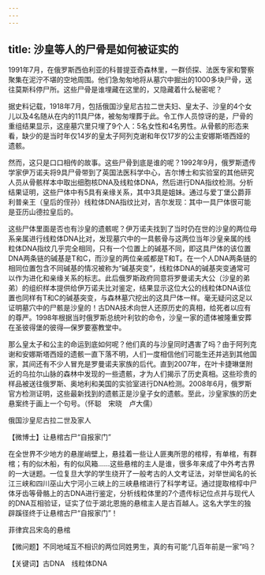 ```yaml
---
---
---
```

title: 沙皇等人的尸骨是如何被证实的
---




1991年7月，在俄罗斯西伯利亚的科普提亚奇森林里，一群侦探、法医专家和警察聚集在泥泞不堪的空地周围。他们急匆匆地将从墓穴中掘出的1000多块尸骨，送往莫斯科停尸所。这些尸骨是谁埋藏在这里的，又隐藏着什么秘密呢？

据史料记载，1918年7月，包括俄国沙皇尼古拉二世夫妇、皇太子、沙皇的4个女儿以及4名随从在内的11具尸体，被匆匆埋葬于此。令工作人员惊讶的是，尸骨的重组结果显示，这座墓穴里只埋了9个人：5名女性和4名男性。从骨骸的形态来看，缺少的是当时年仅14岁的皇太子阿列克谢和年仅17岁的公主安娜斯塔西娅的遗骸。

然而，这只是口口相传的故事。这些尸骨到底是谁的呢？1992年9月，俄罗斯遗传学家伊万诺夫将9具尸骨带到了英国法医科学中心，吉尔博士和实验室的其他研究人员从骨骸样本中取出细胞核DNA及线粒体DNA，然后进行DNA指纹检测。分析结果证明，这些尸体中有5具有亲缘关系，其中3具是姐妹。通过与爱丁堡公爵菲利普亲王（皇后的侄孙）线粒体DNA指纹比对，吉尔发现：其中一具尸体很可能是亚历山德拉皇后的。

这些尸体里面是否也有沙皇的遗骸呢？伊万诺夫找到了当时仍在世的沙皇的两位母系亲属进行线粒体DNA比对，发现墓穴中的一具骸骨与这两位当年沙皇亲属的线粒体DNA指纹几乎完全相同，只有一个位置上的碱基不同，即这具尸体的该位置DNA两条链的碱基是T和C，而沙皇的两位亲戚都是T和T。在一个人DNA两条链的相同位置包含不同碱基的情况被称为“碱基突变”，线粒体DNA的碱基突变通常可以作为进化和亲缘关系的标志。此后俄罗斯政府同意将罗曼诺夫大公（沙皇的弟弟）的组织样本提供给伊万诺夫比对鉴定，结果显示这位大公的线粒体DNA该位置也同样有T和C的碱基突变，与森林墓穴挖出的这具尸体一样。毫无疑问这足以证明墓穴中的尸骸是沙皇的！古DNA技术向世人还原历史的真相，给死者以应有的尊严。1998年根据当时俄罗斯总统叶利钦的命令，沙皇一家的遗体被隆重安葬在圣彼得堡的彼得—保罗要塞教堂中。

那么皇太子和公主的命运到底如何呢？他们真的与沙皇同时遇害了吗？由于阿列克谢和安娜斯塔西娅的遗骸一直下落不明，人们一度相信他们可能生还并逃到其他国家，其间还有不少人冒充是罗曼诺夫家族的后代。直到2007年，在叶卡捷琳堡附近的乌拉尔山脉的森林中发现的一些遗骸，才为人们揭示了历史真相。这些珍贵的样品被送往俄罗斯、奥地利和美国的实验室进行DNA检测。2008年6月，俄罗斯官方检测证明，这些最新找到的遗骸正是沙皇子女的遗骸。至此，沙皇家族的历史悬案终于画上一个句号。（怀聪　宋晓　卢大儒）

俄国沙皇尼古拉二世及家人





【微博士】让悬棺古尸“自报家门”

在全世界不少地方的悬崖峭壁上，悬挂着一些让人匪夷所思的棺椁，有单棺，有群棺；有的似木船，有的似风箱……这些悬棺的主人是谁，很多年来成了中外考古界的一大谜题。一位复旦大学的学生绕开了一般考古的人文考证法，对举世闻名的长江三峡和四川巫山大宁河小三峡上的三峡悬棺进行了科学考证。通过提取棺椁中尸体牙齿等骨骼上的古DNA进行鉴定，分析线粒体里的7个遗传标记位点并与现代人的DNA互相验证，证实了位于湖北恩施的悬棺主人是古百越人。这名大学生的独辟蹊径终于让悬棺古尸“自报家门”！

菲律宾吕宋岛的悬棺





【微问题】不同地域互不相识的两位同姓男生，真的有可能“几百年前是一家”吗？

【关键词】古DNA　线粒体DNA